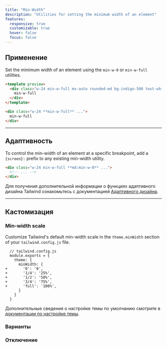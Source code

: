 ```yaml
---
title: "Min-Width"
description: "Utilities for setting the minimum width of an element"
features:
  responsive: true
  customizable: true
  hover: false
  focus: false
---
```




## Применение

Set the minimum width of an element using the `min-w-0` or `min-w-full` utilities.

```html indigo
<template preview>
  <div class="w-24 min-w-full mx-auto rounded-md bg-indigo-500 text-white text-2xl font-extrabold flex items-center justify-center py-3">
    min-w-full
  </div>
</template>

<div class="w-24 **min-w-full** ...">
  min-w-full
</div>
```

---

## Адаптивность

To control the min-width of an element at a specific breakpoint, add a `{screen}:` prefix to any existing min-width utility.

```html
<div class="w-24 min-w-full **md:min-w-0** ...">
  <!-- ... -->
</div>
```

Для получения дополнительной информации о функциях адаптивного дизайна Tailwind ознакомьтесь с документацией [Адаптивного дизайна](/docs/responsive-design).

---

## Кастомизация

### Min-width scale

Customize Tailwind's default min-width scale in the `theme.minWidth` section of your `tailwind.config.js` file.

```diff-js
  // tailwind.config.js
  module.exports = {
    theme: {
      minWidth: {
+       '0': '0',
+       '1/4': '25%',
+       '1/2': '50%',
+       '3/4': '75%',
+       'full': '100%',
      }
    }
  }
```

Дополнительные сведения о настройке темы по умолчанию смотрите в [документации по настройке темы](/docs/theme#customizing-the-default-theme).

### Варианты

<Variants plugin="minWidth" name="min-width" />

### Отключение

<Disabling plugin="minWidth" name="min-width" />
